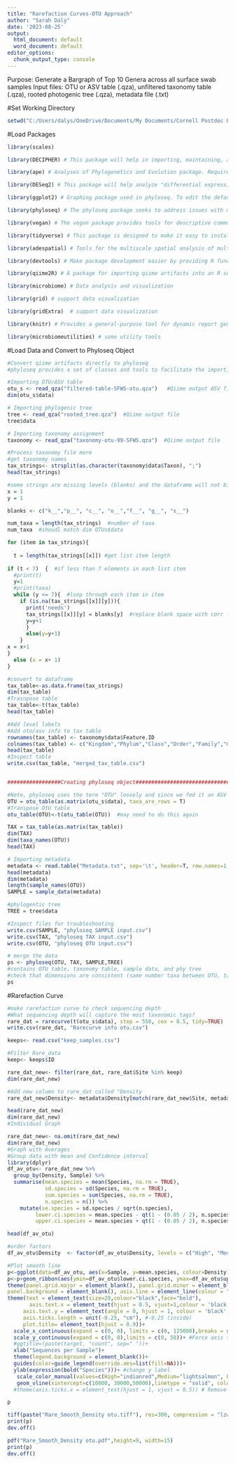---
title: "Rarefaction Curves-OTU Approach"
author: "Sarah Daly"
date: '2023-08-25'
output:
  html_document: default
  word_document: default
editor_options:
  chunk_output_type: console
---

Purpose:  Generate a Bargraph of Top 10 Genera across all surface swab samples
Input files: OTU or ASV table (.qza), unfiltered taxonomy table (.qza), rooted photogenic tree (.qza), metadata file (.txt)

#Set Working Directory
```{r}
setwd("C:/Users/dalys/OneDrive/Documents/My Documents/Cornell Postdoc Papers/Review Paper/Manuscript/Code/Rarefaction Curves/OTU")
```

#Load Packages
```{r}
library(scales)

library(DECIPHER) # This package will help in importing, maintaining, analyzing, manipulating, and exporting a massive amount of sequences.

library(ape) # Analyses of Phylogenetics and Evolution package. Required for tree calculations to be used with phyloseq

library(DESeq2) # This package will help analyze "differential expression" in the microbiota alongside phyloseq

library(ggplot2) # Graphing package used in phyloseq. To edit the default setting of a plot, you need to use functions in this package.

library(phyloseq) # The phyloseq package seeks to address issues with multiple microbiome analysis packages by providing a set of functions that internally manage the organizing, linking, storing, and analyzing of phylogenetic sequencing data. In general, this package is used for UniFrac analyses.

library(vegan) # The vegan package provides tools for descriptive community ecology. It has most basic functions of diversity analysis, community ordination and dissimilarity analysis. In general, this package is used for Bray-Curtis and Jaccard analyses.

library(tidyverse) # This package is designed to make it easy to install and load multiple 'tidyverse' packages in a single step

library(adespatial) # Tools for the multiscale spatial analysis of multivariate data

library(devtools) # Make package development easier by providing R functions that simplify and expedite common tasks

library(qiime2R) # A package for importing qiime artifacts into an R session

library(microbiome) # Data analysis and visualization

library(grid) # support data visualization

library(gridExtra)  # support data visualization

library(knitr) # Provides a general-purpose tool for dynamic report generation in R using Literate Programming techniques.

library(microbiomeutilities) # some utility tools 

```

#Load Data and Convert to Phyloseq Object
```{r}
#Convert qiime artifacts directly to phyloseq
#phyloseq provides a set of classes and tools to facilitate the import, storage, analysis, and graphical display of microbiome census data.

#Importing OTU/ASV table
otu_s <- read_qza("filtered-table-SFWS-otu.qza")   #Qiime output ASV file after filtering
dim(otu_s$data)

# Importing phylogenic tree
tree <- read_qza("rooted_tree.qza")  #Qiime output file
tree$data

# Importing taxonomy assignment 
taxonomy <- read_qza("taxonomy-otu-99-SFWS.qza")  #Qiime output file

#Process taxonomy file more 
#get taxonomy names
tax_strings<- strsplit(as.character(taxonomy$data$Taxon), ";")
head(tax_strings)

#some strings are missing levels (blanks) and the dataframe will not bind
x = 1
y = 1

blanks <- c("k__","p__", "c__", "o__","f__", "g__", "s__")

num_taxa = length(tax_strings)  #number of taxa
num_taxa  #shoudl match dim OTUs$data

for (item in tax_strings){
  
  t = length(tax_strings[[x]]) #get list item length
  
if (t < 7)  {  #if less than 7 elements in each list item
  #print(t)
  y=1
  #print(taxa)
  while (y <= 7){  #loop through each item in item 
    if (is.na(tax_strings[[x]][y])){
      print('needs')
      tax_strings[[x]][y] = blanks[y]  #replace blank space with corr level character
      y=y+1
      }
      else(y=y+1)
    }
x = x+1
}
  else (x = x+ 1)
}

#convert to dataframe
tax_table<-as.data.frame(tax_strings)
dim(tax_table)
#Trasnpose table
tax_table<-t(tax_table)
head(tax_table)

#Add level labels
#Add oto/asv info to tax table
rownames(tax_table) <- taxonomy$data$Feature.ID
colnames(tax_table) <- c("Kingdom","Phylum","Class","Order","Family","Genus","Species")
head(tax_table)
#Inspect table 
write.csv(tax_table, "merged_tax_table.csv")


#################Creating phyloseq object#######################################

#Note, phyloseq uses the term "OTU" loosely and since we fed it an ASV table, it is an ASV table
OTU = otu_table(as.matrix(otu_s$data), taxa_are_rows = T)
#Transpose OtU table
otu_table(OTU)<-t(otu_table(OTU))  #may need to do this again

TAX = tax_table(as.matrix(tax_table))
dim(TAX)
dim(taxa_names(OTU))
head(TAX)

# Importing metadata
metadata <- read.table("Metadata.txt", sep='\t', header=T, row.names=1, comment="")
head(metadata)
dim(metadata)
length(sample_names(OTU))
SAMPLE = sample_data(metadata)

#phylogentic tree
TREE = tree$data

#Inspect files for troubleshooting 
write.csv(SAMPLE, "phyloseq SAMPLE input.csv")
write.csv(TAX, "phyloseq TAX input.csv")
write.csv(OTU, "phyloseq OTU input.csv")

# merge the data
ps <- phyloseq(OTU, TAX, SAMPLE,TREE)
#contains OTU table, taxonomy table, sample data, and phy tree
#check that dimensions are consistent (same number taxa between OTU, tax_table)
ps
```


#Rarefaction Curve
```{r}
#make rarefaction curve to check sequencing depth 
#What sequencing depth will capture the most taxonomic tags?  
rare_dat = rarecurve(t(otu_s$data), step = 550, cex = 0.5, tidy=TRUE)
write.csv(rare_dat, "Rarecurve info otu.csv")

keeps<- read.csv("keep_samples.csv")

#Filter Rare_data 
keep<- keeps$ID

rare_dat_new<- filter(rare_dat, rare_dat$Site %in% keep)
dim(rare_dat_new)

#Add new column to rare_dat called "Density 
rare_dat_new$Density<- metadata$Density[match(rare_dat_new$Site, metadata$sample)]

head(rare_dat_new)
dim(rare_dat_new)
#Individual Graph 

rare_dat_new<- na.omit(rare_dat_new)
dim(rare_dat_new)
#Graph with Averages
#Group data with mean and Confidence interval 
library(dplyr)
df_av_otu<- rare_dat_new %>%
  group_by(Density, Sample) %>%
  summarise(mean.species = mean(Species, na.rm = TRUE),
            sd.species = sd(Species, na.rm = TRUE),
            sum.species = sum(Species, na.rm = TRUE),
            n.species = n()) %>%
    mutate(se.species = sd.species / sqrt(n.species),
         lower.ci.species = mean.species - qt(1 - (0.05 / 2), n.species - 1) * se.species,
         upper.ci.species = mean.species + qt(1 - (0.05 / 2), n.species - 1) * se.species)

head(df_av_otu)

#order factors
df_av_otu$Density  <- factor(df_av_otu$Density, levels = c("High", "Medium", "Low"), ordered = TRUE) 

#Plot smooth line 
p<-ggplot(data=df_av_otu, aes(x=Sample, y=mean.species, colour=Density)) +  geom_smooth()
p<-p+geom_ribbon(aes(ymin=df_av_otu$lower.ci.species, ymax=df_av_otu$upper.ci.species), linetype=2, alpha=0.1)+
theme(panel.grid.major = element_blank(), panel.grid.minor = element_blank(), #Remove background
panel.background = element_blank(), axis.line = element_line(colour = "black"))+
theme(text = element_text(size=20,colour="black",face="bold"), 
       axis.text.x = element_text(hjust = 0.5, vjust=1,colour = 'black',margin=unit(c(0.5,0.5,0.5,0.5), "cm")),
     axis.text.y = element_text(angle = 0, hjust = 1, colour = 'black',margin=unit(c(0.5,0.5,0.5,0.5), "cm")),
     axis.ticks.length = unit(-0.25, "cm"), #-0.25 (inside)
     plot.title= element_text(hjust = 0.9))+
  scale_x_continuous(expand = c(0, 0), limits = c(0, 125000),breaks = seq(0, 125000, by=10000))+
  scale_y_continuous(expand = c(0, 0),limits = c(0, 50))+ #Force axis to start at 0 
  #ggtitle=(paste(target, "count", sep=" "))+
  xlab("Sequences per Sample")+
  theme(legend.background = element_blank())+
  guides(color=guide_legend(override.aes=list(fill=NA)))+
  ylab(expression(bold("Species")))+ #change y label
   scale_color_manual(values=c(High="indianred",Medium="lightsalmon", Low = "skyblue"))+
   geom_vline(xintercept=c(10000, 30000,50000),linetype = "solid", colour = c("black"), size=1.1)
  #theme(axis.ticks.x = element_text(hjust = 1, vjust = 0.5)) # Remove x axis tick marks

p

tiff(paste("Rare_Smooth_Density otu.tiff"), res=300, compression = "lzw", height=9, width=15, units="in")
print(p)
dev.off()

pdf("Rare_Smooth_Density otu.pdf",height=9, width=15)
print(p)
dev.off()

```

